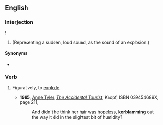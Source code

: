 ==English==

===Interjection===
{{en-interj}}!
# (Representing a sudden, loud sound, as the sound of an explosion.)

====Synonyms====
* {{l|en|kaboom}}

===Verb===
{{en-verb|kerblamm}}
# {{lb|en|rare}} Figuratively, to [[explode]]
#* '''1985''', [[w:Anne Tyler|Anne Tyler]], [[w:The Accidental Tourist|''The Accidental Tourist'']], Knopf, ISBN 039454689X, page 211,
#*: And didn't he think her hair was hopeless, '''kerblamming''' out the way it did in the slightest bit of humidity?